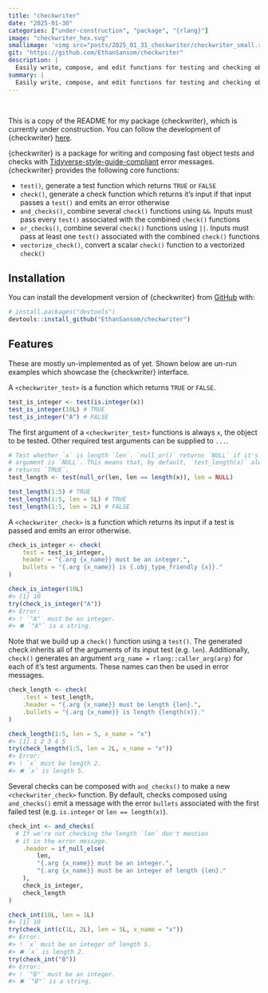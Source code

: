 ```yaml
---
title: "checkwriter"
date: "2025-01-30"
categories: ["under-construction", "package", "{rlang}"]
image: "checkwriter_hex.svg"
smallimage: '<img src="posts/2025_01_31_checkwriter/checkwriter_small.svg">'
git: "https://github.com/EthanSansom/checkwriter"
description: |
  Easily write, compose, and edit functions for testing and checking objects in R.
summary: |
  Easily write, compose, and edit functions for testing and checking objects in R.
---
```


<br> <!-- TODO: Improve the padding and header of normal posts --->

:::{.callout-note}
This is a copy of the README for my package {checkwriter}, which is currently under
construction. You can follow the development of {checkwriter} [here](https://github.com/EthanSansom/checkwriter).
:::

{checkwriter} is a package for writing and composing fast object tests
and checks with
[Tidyverse-style-guide-compliant](https://style.tidyverse.org/) error
messages. {checkwriter} provides the following core functions:

-   `test()`, generate a test function which returns `TRUE` or `FALSE`
-   `check()`, generate a check function which returns it's input if
    that input passes a `test()` and emits an error otherwise
-   `and_checks()`, combine several `check()` functions using `&&`.
    Inputs must pass every `test()` associated with the combined
    `check()` functions
-   `or_checks()`, combine several `check()` functions using `||`.
    Inputs must pass at least one `test()` associated with the combined
    `check()` functions
-   `vectorize_check()`, convert a scalar `check()` function to a
    vectorized `check()`

## Installation

You can install the development version of {checkwriter} from
[GitHub](https://github.com/) with:

``` r
# install.packages("devtools")
devtools::install_github("EthanSansom/checkwriter")
```

## Features

These are mostly un-implemented as of yet. Shown below are un-run
examples which showcase the {checkwriter} interface.

A `<checkwriter_test>` is a function which returns `TRUE` or `FALSE`.

```r
test_is_integer <- test(is.integer(x))
test_is_integer(10L) # TRUE
test_is_integer("A") # FALSE
```

The first argument of a `<checkwriter_test>` functions is always `x`,
the object to be tested. Other required test arguments can be supplied
to `...`.

```r
# Test whether `x` is length `len`. `null_or()` returns `NULL` if it's first 
# argument is `NULL`. This means that, by default, `test_length(x)` always 
# returns `TRUE`.
test_length <- test(null_or(len, len == length(x)), len = NULL)

test_length(1:5) # TRUE
test_length(1:5, len = 5L) # TRUE
test_length(1:5, len = 2L) # FALSE
```

A `<checkwriter_check>` is a function which returns its input if a test
is passed and emits an error otherwise.

```r
check_is_integer <- check(
	test = test_is_integer,
	header = "{.arg {x_name}} must be an integer.",
	bullets = "{.arg {x_name}} is {.obj_type_friendly {x}}."
)

check_is_integer(10L)
#> [1] 10
try(check_is_integer("A"))
#> Error:
#> ! `"A"` must be an integer.
#> ✖ `"A"` is a string.
```

Note that we build up a `check()` function using a `test()`. The
generated check inherits all of the arguments of its input test (e.g.
`len`). Additionally, `check()` generates an argument
`arg_name = rlang::caller_arg(arg)` for each of it's test arguments.
These names can then be used in error messages.

```r
check_length <- check(
	.test = test_length,
	.header = "{.arg {x_name}} must be length {len}.",
	.bullets = "{.arg {x_name}} is length {length(x)}."
)

check_length(1:5, len = 5, x_name = "x")
#> [1] 1 2 3 4 5
try(check_length(1:5, len = 2L, x_name = "x"))
#> Error:
#> ! `x` must be length 2.
#> ✖ `x` is length 5.
```

Several checks can be composed with `and_checks()` to make a new
`<checkwriter_check>` function. By default, checks composed using
`and_checks()` emit a message with the error `bullets` associated with
the first failed test (e.g. `is.integer` or `len == length(x)`).

```r
check_int <- and_checks(
  # If we're not checking the length `len` don't mention 
  # it in the error message.
	.header = if_null_else(
		len,
		"{.arg {x_name}} must be an integer.",
		"{.arg {x_name}} must be an integer of length {len}."
	),
	check_is_integer,
	check_length
)

check_int(10L, len = 1L)
#> [1] 10
try(check_int(c(1L, 2L), len = 5L, x_name = "x"))
#> Error:
#> ! `x` must be an integer of length 5.
#> ✖ `x` is length 2.
try(check_int("B"))
#> Error:
#> ! `"B"` must be an integer.
#> ✖ `"B"` is a string.
```
